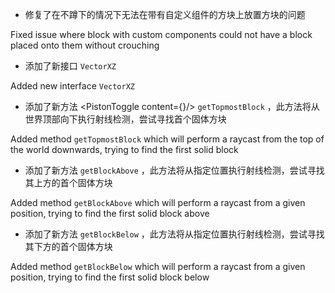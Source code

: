 
- 修复了在不蹲下的情况下无法在带有自定义组件的方块上放置方块的问题
<HiddenSourceText>
  <SingleItem>Fixed issue where block with custom components could not have a block placed onto them without crouching</SingleItem>
</HiddenSourceText>

- 添加了新接口 `VectorXZ`
<HiddenSourceText>
  <SingleItem>Added new interface <code>VectorXZ</code></SingleItem>
</HiddenSourceText>

- 添加了新方法 <PistonToggle content={<GetTopmostBlock/>}/> `getTopmostBlock` ，此方法将从世界顶部向下执行射线检测，尝试寻找首个固体方块
<HiddenSourceText>
  <SingleItem>Added method <code>getTopmostBlock</code> which will perform a raycast from the top of the world downwards, trying to find the first solid block</SingleItem>
</HiddenSourceText>

- 添加了新方法 `getBlockAbove` ，此方法将从指定位置执行射线检测，尝试寻找其上方的首个固体方块
<HiddenSourceText>
  <SingleItem>Added method <code>getBlockAbove</code> which will perform a raycast from a given position, trying to find the first solid block above</SingleItem>
</HiddenSourceText>

- 添加了新方法 `getBlockBelow` ，此方法将从指定位置执行射线检测，尝试寻找其下方的首个固体方块
<HiddenSourceText>
  <SingleItem>Added method <code>getBlockBelow</code> which will perform a raycast from a given position, trying to find the first solid block below</SingleItem>
</HiddenSourceText>